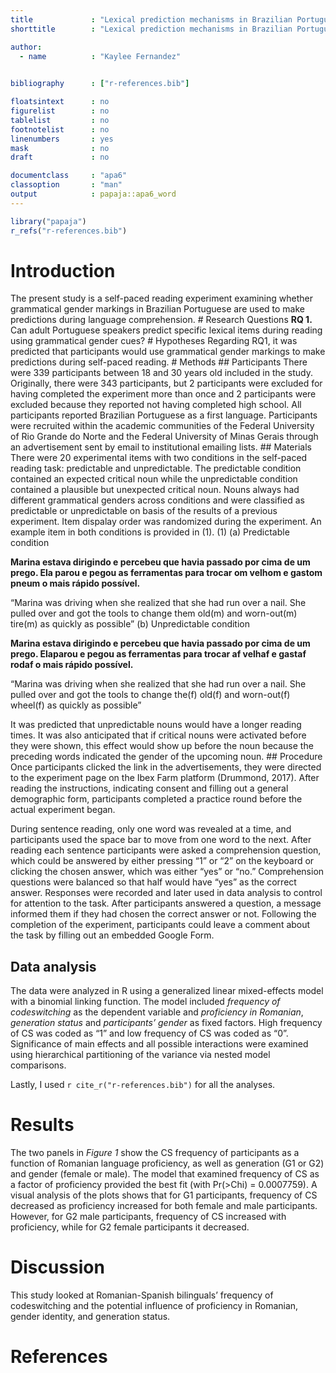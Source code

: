 ```yaml
---
title             : "Lexical prediction mechanisms in Brazilian Portuguese: addressing methodological issues"
shorttitle        : "Lexical prediction mechanisms in Brazilian Portuguese"

author: 
  - name          : "Kaylee Fernandez"
 

bibliography      : ["r-references.bib"]

floatsintext      : no
figurelist        : no
tablelist         : no
footnotelist      : no
linenumbers       : yes
mask              : no
draft             : no

documentclass     : "apa6"
classoption       : "man"
output            : papaja::apa6_word
---
```


```r
library("papaja")
r_refs("r-references.bib")
```

# Introduction
The present study is a self-paced reading experiment examining whether grammatical gender markings in Brazilian Portuguese are used to make predictions during language comprehension. 
# Research Questions
**RQ 1.** Can adult Portuguese speakers predict specific lexical items during reading using grammatical gender cues? 
# Hypotheses
Regarding RQ1, it was predicted that participants would use grammatical gender markings to make predictions during self-paced reading. 
# Methods
## Participants
There were 339 participants between 18 and 30 years old included in the study. Originally, there were 343 participants, but 2 participants were excluded for having completed the experiment more than once and 2 participants were excluded because they reported not having completed high school. All participants reported Brazilian Portuguese as a first language. Participants were recruited within the academic communities of the Federal University of Rio Grande do Norte and the Federal University of Minas Gerais through an advertisement sent by email to institutional emailing lists. 
## Materials
There were 20 experimental items with two conditions in the self-paced reading task: predictable and unpredictable. The predictable condition contained an expected critical noun while the unpredictable condition contained a plausible but unexpected critical noun. Nouns always had different grammatical genders across conditions and were classified as predictable or unpredictable on basis of the results of a previous experiment. Item dispalay order was randomized during the experiment. 
An example item in both conditions is provided in (1). 
(1) (a) Predictable condition

**Marina estava dirigindo e percebeu que havia passado por cima de um prego. Ela parou e pegou as ferramentas para trocar om velhom e gastom pneum o mais rápido possível.**

"Marina was driving when she realized that she had run over a nail. She pulled over and 
got the tools to change them old(m) and worn-out(m) tire(m) as quickly as possible"
    (b) Unpredictable condition 
    
**Marina estava dirigindo e percebeu que havia passado por cima de um prego. Elaparou e pegou as ferramentas para trocar af velhaf e gastaf rodaf o mais rápido possível.**

"Marina was driving when she realized that she had run over a nail. She pulled over and 
got the tools to change the(f) old(f) and worn-out(f) wheel(f) as quickly as possible"

It was predicted that unpredictable nouns would have a longer reading times. It was also anticipated that if critical nouns were activated before they were shown, this effect would show up before the noun because the preceding words indicated the gender of the upcoming noun. 
## Procedure
Once participants clicked the link in the advertisements, they were directed to the experiment page on the Ibex Farm platform (Drummond, 2017). After reading the instructions, indicating consent and filling out a general demographic form, participants completed a practice round before the actual experiment began.

During sentence reading, only one word was revealed at a time, and participants used the space bar to move 
from one word to the next. After reading each sentence participants were asked a comprehension question, which could be answered by either pressing “1” or “2” on the keyboard or clicking the chosen answer, which was either “yes” or “no.” Comprehension questions were balanced so that half would have “yes” as the correct answer. Responses were recorded and later used in data analysis to control for attention to the task. After participants answered a question, a message informed them if they had chosen the correct answer or not. Following the completion of the experiment, participants could leave a comment about the task by filling out an embedded Google Form. 

## Data analysis

The data were analyzed in R using a generalized linear mixed-effects model with a binomial linking function. The model included *frequency of codeswitching* as the dependent variable and *proficiency in Romanian*, *generation status* and *participants' gender* as fixed factors. High frequency of CS was coded as "1" and low frequency of CS was coded as "0". Significance of main effects and all possible interactions were examined using hierarchical partitioning of the variance via nested model comparisons.

Lastly, I used `r cite_r("r-references.bib")` for all the analyses.


# Results

The two panels in *Figure 1* show the CS frequency of participants as a function of Romanian language proficiency, as well as generation (G1 or G2) and gender (female or male). 
The model that examined frequency of CS as a factor of proficiency provided the best fit (with Pr(>Chi) = 0.0007759).
A visual analysis of the plots shows that for G1 participants, frequency of CS decreased as proficiency increased for both female and male participants. However, for G2 male participants, frequency of CS increased with proficiency, while for G2 female participants it decreased. 


# Discussion
This study looked at Romanian-Spanish bilinguals' frequency of codeswitching and the potential influence of proficiency in Romanian, gender identity, and  generation status. 

\newpage

# References

\begingroup
\setlength{\parindent}{-0.5in}
\setlength{\leftskip}{0.5in}

<div id="refs" custom-style="Bibliography"></div>
\endgroup
